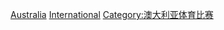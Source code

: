 [[Category:各國主辦的國際體育賽事|Australia]]
[[Category:澳洲體育賽事|International]]
[[Category:澳大利亚体育比赛|Category:澳大利亚体育比赛]]